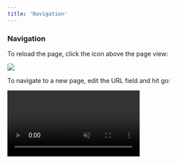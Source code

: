 ```yaml
---
title: 'Navigation'
---
```


### Navigation

To reload the page, click the icon above the page view:

<Frame>
    <img src="https://firebasestorage.googleapis.com/v0/b/dime-ac49e.appspot.com/o/docs%2Freload.png?alt=media" />
</Frame>

<br />

To navigate to a new page, edit the URL field and hit go:

<Frame>
    <video
        autoPlay
        muted
        loop
        playsInline
        src="https://firebasestorage.googleapis.com/v0/b/dime-ac49e.appspot.com/o/docs%2Fnavigate.mp4?alt=media"
    />
</Frame>

<br />

Both actions will be added as steps in your test.
